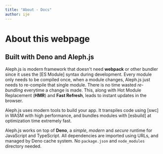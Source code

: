 ```yaml
---
title: "About - Docs"
author: ije
---
```



<Head>
  <title>About - Docs</title>
</Head>

# About this webpage

## Built with Deno and Aleph.js

Aleph.js is modern framework that doesn't need **webpack** or other bundler
since it uses the [ES Module] syntax during development. Every module only needs
to be compiled once, when a module changes, Aleph.js just needs to re-compile
that single module. There is no time wasted _re-bundling_ everytime a change is
made. This, along with Hot Module Replacement (**HMR**) and **Fast Refresh**,
leads to instant updates in the browser.

Aleph.js uses modern tools to build your app. It transpiles code using [swc] in
WASM with high performance, and bundles modules with [esbuild] at optimization
time extremely fast.

Aleph.js works on top of **Deno**, a _simple_, _modern_ and _secure_ runtime for
JavaScript and TypeScript. All dependencies are imported using URLs, and managed
by Deno cache system. No `package.json` and `node_modules` directory needed.